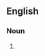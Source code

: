 {{also|street lights|street-lights}}

==English==

===Noun===
{{head|en|noun form}}

# {{plural of|en|streetlight}}